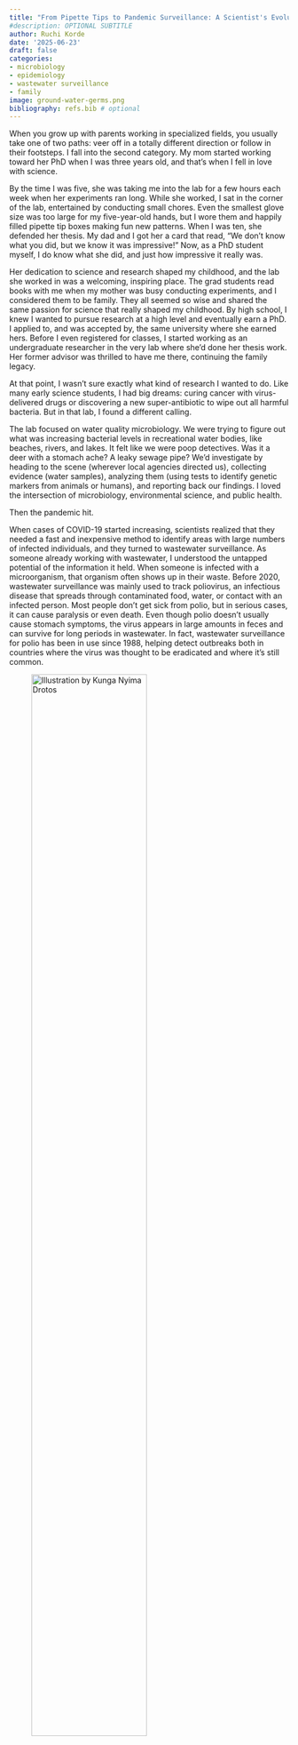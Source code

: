 ```yaml
---
title: "From Pipette Tips to Pandemic Surveillance: A Scientist's Evolution"
#description: OPTIONAL SUBTITLE
author: Ruchi Korde
date: '2025-06-23'
draft: false
categories:
- microbiology
- epidemiology
- wastewater surveillance
- family
image: ground-water-germs.png
bibliography: refs.bib # optional
---
```


When you grow up with parents working in specialized fields, you usually take
one of two paths: veer off in a totally different direction or follow in their
footsteps. I fall into the second category. My mom started working toward her
PhD when I was three years old, and that's when I fell in love with science.

By the time I was five, she was taking me into the lab for a few hours each week
when her experiments ran long. While she worked, I sat in the corner of the lab,
entertained by conducting small chores. Even the smallest glove size was too
large for my five-year-old hands, but I wore them and happily filled pipette tip
boxes making fun new patterns.  When I was ten, she defended her thesis. My dad
and I got her a card that read, "We don't know what you did, but we know it was
impressive!" Now, as a PhD student myself, I do know what she did, and just how
impressive it really was.

Her dedication to science and research shaped my childhood, and the lab she
worked in was a welcoming, inspiring place. The grad students read books with me
when my mother was busy conducting experiments, and I considered them to be
family. They all seemed so wise and shared the same passion for science that
really shaped my childhood. By high school, I knew I wanted to pursue research
at a high level and eventually earn a PhD. I applied to, and was accepted by,
the same university where she earned hers. Before I even registered for classes,
I started working as an undergraduate researcher in the very lab where she'd
done her thesis work. Her former advisor was thrilled to have me there,
continuing the family legacy.

At that point, I wasn't sure exactly what kind of research I wanted to do. Like
many early science students, I had big dreams: curing cancer with
virus-delivered drugs or discovering a new super-antibiotic to wipe out all
harmful bacteria. But in that lab, I found a different calling.

The lab focused on water quality microbiology. We were trying to figure out what
was increasing bacterial levels in recreational water bodies, like beaches,
rivers, and lakes. It felt like we were poop detectives. Was it a deer with a
stomach ache? A leaky sewage pipe? We'd investigate by heading to the scene
(wherever local agencies directed us), collecting evidence (water samples),
analyzing them (using tests to identify genetic markers from animals or humans),
and reporting back our findings. I loved the intersection of microbiology,
environmental science, and public health.

Then the pandemic hit.

When cases of COVID-19 started increasing, scientists realized that they needed
a fast and inexpensive method to identify areas with large numbers of infected
individuals, and they turned to wastewater surveillance. As someone already
working with wastewater, I understood the untapped potential of the information
it held. When someone is infected with a microorganism, that organism often
shows up in their waste. Before 2020, wastewater surveillance was mainly used to
track poliovirus, an infectious disease that spreads through contaminated food,
water, or contact with an infected person. Most people don't get sick from
polio, but in serious cases, it can cause paralysis or even death. Even though
polio doesn't usually cause stomach symptoms, the virus appears in large amounts
in feces and can survive for long periods in wastewater. In fact, wastewater
surveillance for polio has been in use since 1988, helping detect outbreaks both
in countries where the virus was thought to be eradicated and where it's still
common.

::: {.flex-container .align-center}
![Illustration by Kunga Nyima Drotos](ground-water-germs.png){width=70%}
:::

The first scientists to track SARS-CoV-2 in wastewater were in the Netherlands.
They successfully estimated how many people were infected in a city, before
clinical case numbers started to rise. Though COVID-19 doesn't typically cause
gastrointestinal symptoms, high levels of SARS-CoV-2 were found in patients'
fecal samples. That breakthrough prompted governments around the world to fund
and expand wastewater surveillance programs [@medema_presence_2020].

Building on that success, scientists began looking even deeper. Today, we use
wastewater surveillance to monitor not just viruses like Influenza A, mpox, and
norovirus, but also fungi like Candida auris (which resists many antifungal
treatments), and even antibiotic resistance genes.

And we're not stopping there.

A newer approach, wastewater sequencing, goes beyond identifying whether a virus
is present. It looks at which version is present. For example, in January 2021,
there were two variants of SARS-CoV-2 circulating, alpha and beta, and it was
crucial to differentiate between them because beta was believed to be more
infectious. If alpha could infect two people, beta might infect three. That may
not seem like a huge difference, but it matters at the population level.
Sequencing can give public health officials early warnings about which variants
were spreading and helped shape decisions to slow the spread.

I found this combination of sequencing and surveillance fascinating, and it's
what led me to where I am now. I'm currently a second-year PhD student designing
a method to sequence different Influenza A sub-clades from wastewater. A
sub-clade is a group of influenza viruses that have similar genetic backgrounds,
and being able to sort a virus in this way can help track its circulation.
Influenza viruses are classified based on their genetic makeup, particularly a
segment called "H." You may have heard of H5N1 or bird flu in the news. This
specific subtype has been around since the late 1990s, but recently a new
sub-clade has emerged, one that can infect cows
[@american_veterinary_medical_association_avian_2025;
 @caserta_spillover_2024; @mostafa_avian_2024]. That's raising alarms about
whether it could jump to other mammals, like humans.

Right now, wastewater surveillance can detect if H5N1 is present. But what we
can't yet confirm is whether it's the more dangerous sub-clade circulating in
cows, or just one that's commonly circulating in birds. That's where my work
comes in. I hope to use wastewater sequencing to tell the difference. If we can
do that, we'll not only help prevent the spread of bird flu, but also reduce
unnecessary fear when people hear that H5N1 was detected in their local
wastewater. I am working on a protocol that will identify sources of fecal
matter in wastewater and the sub-clade of influenza A virus that is circulating.
This protocol can eventually be implemented across the country and potentially
globally to use in response to detections of H5N1 in wastewater.

To me, the role of a scientist is to expand the knowledge in my field in a way
that directly benefits my community. Research like my own has led to discoveries
that have saved millions of lives.  As I learned from my mother early on,
science is about understanding how the world works, and using that understanding
to create a better, safer, and more informed society.

<hr>

::: {.callout-note title="About the author" style="" icon=false}
Ruchi Korde is a second year PhD candidate in the Department of Microbiology and
Immunology at the University of Michigan Medical School. They have a Bachelor's
degree in Microbiology with a minor in General Public Health. Outside of the
lab, Ruchi enjoys trying new restaurants and watching Formula 1 races.
:::

::: {.flex-container .align-center}
![Ruchi next to a replica of the Broad Street Pump in London, a reminder of the
severe cholera outbreak in 1854 where John Snow hypothesized that contaminated
water from a particular pump was the source of the outbreak, rather than the
popular theory that the infectious agent was transmitted by "miasma" or bad air.
Snow's work shaped the modern epidemiology field as we know
it.](ruchi-korde.jpg){width=70%}
:::
